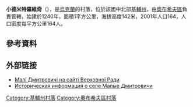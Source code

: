 {{coord|50|12|25|N|30|31|18|E|scale:30000|display=title}}

'''小德米特羅維奇'''（{{lang-uk|Малі Дмитровичі}}），是[[烏克蘭|烏克蘭]]的村落，位於該國中北部[[基輔州|基輔州]]，由[[奧布希夫區|奧布希夫區]]負責管轄，始建於1240年，面積1平方公里，海拔高度142米，2001年人口164，人口密度每平方公里164人。

==參考資料==
{{reflist}}

==外部链接==
* [http://gska2.rada.gov.ua/pls/z7502/A005?rf7571=16176 Малі Дмитровичі на сайті Верховної Ради]{{dead link|date=2017年12月 |bot=InternetArchiveBot |fix-attempted=yes }}
* [http://www.surnameindex.info/info/kiev/kiev/malyedmitrovichi/index.html Историческая информация о селе Малые Дмитровичи] {{Wayback|url=http://www.surnameindex.info/info/kiev/kiev/malyedmitrovichi/index.html |date=20210211042600 }} {{ref-ru}}

{{DEFAULTSORT:Малі Дмитровичі}}
[[Category:基輔州村落|Category:基輔州村落]]
[[Category:奧布希夫區村落|Category:奧布希夫區村落]]


{{Kiev-geo-stub}}